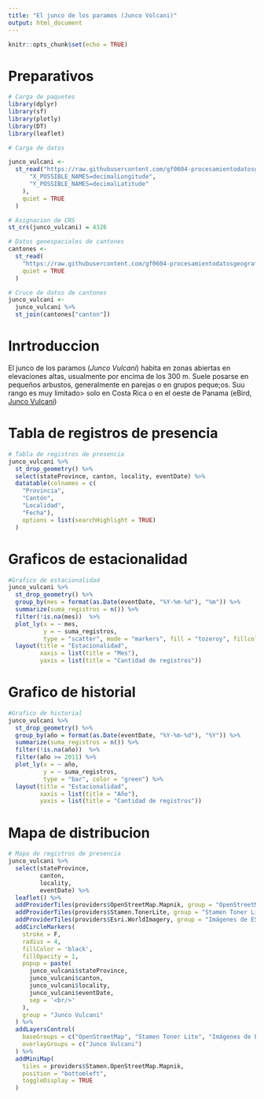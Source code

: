 ```yaml
---
title: "El junco de los paramos (Junco Volcani)"
output: html_document
---
```


```r
knitr::opts_chunk$set(echo = TRUE)
```

# Preparativos 
```r
# Carga de paquetes
library(dplyr)
library(sf)
library(plotly)
library(DT)
library(leaflet)
```

```r
# Carga de datos

junco_vulcani <-
  st_read("https://raw.githubusercontent.com/gf0604-procesamientodatosgeograficos/2021i-datos/main/gbif/junco_vulcani-cr-registros.csv", options = c(
      "X_POSSIBLE_NAMES=decimalLongitude",
      "Y_POSSIBLE_NAMES=decimalLatitude"
    ),
    quiet = TRUE
  )

# Asignacion de CRS
st_crs(junco_vulcani) = 4326

# Datos geoespaciales de cantones
cantones <-
  st_read(
    "https://raw.githubusercontent.com/gf0604-procesamientodatosgeograficos/2021i-datos/main/ign/delimitacion-territorial-administrativa/cr_cantones_simp_wgs84.geojson",
    quiet = TRUE
  )

# Cruce de datos de cantones
junco_vulcani <- 
  junco_vulcani %>%
  st_join(cantones["canton"])

```

# Inrtroduccion 
El junco de los paramos (*Junco Vulcani*) habita en zonas abiertas en elevaciones altas, usualmente por encima de los 300  m. Suele posarse en pequeños arbustos, generalmente en parejas o en grupos peque;os. Suu rango es muy limitado> solo en Costa Rica o  en el oeste de Panama (eBird, [Junco Vulcani](https://ebird.org/species/voljun1))

# Tabla de registros de presencia

```r
# Tabla de registros de presencia
junco_vulcani %>%
  st_drop_geometry() %>%
  select(stateProvince, canton, locality, eventDate) %>%
  datatable(colnames = c(
    "Provincia",
    "Cantón",
    "Localidad",
    "Fecha"), 
    options = list(searchHighlight = TRUE)
  )
```

# Graficos de estacionalidad 

```r
#Grafico de estacionalidad
junco_vulcani %>%
  st_drop_geometry() %>%
  group_by(mes = format(as.Date(eventDate, "%Y-%m-%d"), "%m")) %>%
  summarize(suma_registros = n()) %>%
  filter(!is.na(mes))  %>%
  plot_ly(x = ~ mes,
          y = ~ suma_registros,
          type = "scatter", mode = "markers", fill = "tozeroy", fillcolor = "purple") %>%
  layout(title = "Estacionalidad",
         xaxis = list(title = "Mes"),
         yaxis = list(title = "Cantidad de registros"))
```

# Grafico de historial

```r
#Grafico de historial
junco_vulcani %>%
  st_drop_geometry() %>%
  group_by(año = format(as.Date(eventDate, "%Y-%m-%d"), "%Y")) %>%
  summarize(suma_registros = n()) %>%
  filter(!is.na(año))  %>%
  filter(año >= 2011) %>%
  plot_ly(x = ~ año,
          y = ~ suma_registros,
          type = "bar", color = "green") %>%
  layout(title = "Estacionalidad",
         xaxis = list(title = "Año"),
         yaxis = list(title = "Cantidad de registros"))
```

# Mapa de distribucion  

```r
# Mapa de registros de presencia
junco_vulcani %>%
  select(stateProvince,
         canton,
         locality,
         eventDate) %>%
  leaflet() %>%
  addProviderTiles(providers$OpenStreetMap.Mapnik, group = "OpenStreetMap") %>%
  addProviderTiles(providers$Stamen.TonerLite, group = "Stamen Toner Lite") %>%
  addProviderTiles(providers$Esri.WorldImagery, group = "Imágenes de ESRI") %>%
  addCircleMarkers(
    stroke = F,
    radius = 4,
    fillColor = 'black',
    fillOpacity = 1,
    popup = paste(
      junco_vulcani$stateProvince,
      junco_vulcani$canton,
      junco_vulcani$locality,
      junco_vulcani$eventDate,
      sep = '<br/>'
    ),
    group = "Junco Vulcani"
  ) %>%
  addLayersControl(
    baseGroups = c("OpenStreetMap", "Stamen Toner Lite", "Imágenes de ESRI"),
    overlayGroups = c("Junco Vulcani")
  ) %>%
  addMiniMap(
    tiles = providers$Stamen.OpenStreetMap.Mapnik,
    position = "bottomleft",
    toggleDisplay = TRUE
  )
```

